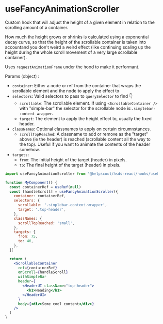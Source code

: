 
<Meta title="Hooks/useFancyAnimationScroller" />

# useFancyAnimationScroller

Custom hook that will adjust the height of a given element in relation to the scrolling amount of a container.

How much the height grows or shrinks is calculated using a exponential decay curve, so that the height of the scrollable container is taken into accountand you don't weird a weird effect (like continuing scaling up the height during the whole scroll movement of a very large scrollable container).

Uses `requestAnimationFrame` under the hood to make it performant.

Params (object) :

- `container`: Either a node or ref from the container that wraps the scrollable element and the node to apply the effect to
- `selectors`: Valid selectors to pass to `querySelector` to find 👇
  - `scrollable`: The scrollable element. If using `<ScrollableContainer />` with "simple-bar" the selector for the scrollable node is:`.simplebar-content-wrapper`.
  - `target`: The element to apply the height effect to, usually the fixed header.
- `classNames`: Optional classnames to apply on certain circumnstances.
  - `scrollTopReached`: A classname to add or remove as the "target" above (ie the header) is reached (scrollable content all the way to the top). Useful if you want to animate the contents of the header somehow.
- `targets`:
  - `from`: The initial height of the target (header) in pixels.
  - `to`: The final height of the target (header) in pixels.

```jsx
import useFancyAnimationScroller from '@helpscout/hsds-react/hooks/useFancyAnimationScroller'

function MyComponent() {
  const containerRef = useRef(null)
  const [handleScroll] = useFancyAnimationScroller({
    container: containerRef,
    selectors: {
      scrollable: '.simplebar-content-wrapper',
      target: '.top-header',
    },
    classNames: {
      scrollTopReached: 'small',
    },
    targets: {
      from: 75,
      to: 40,
    },
  })

  return (
    <ScrollableContainer
      ref={containerRef}
      onScroll={handleScroll}
      withSimpleBar
      header={
        <HeaderUI className="top-header">
          <h1>Heading</h1>
        </HeaderUI>
      }
      body={<div>Some cool content</div>}
    />
  )
}
```
